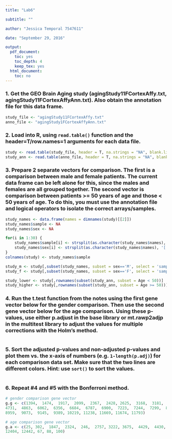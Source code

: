 ```yaml
---
title: "Lab6"

subtitle: ""

author: "Jessica Temporal 7547611"

date: "September 29, 2016"

output:
  pdf_document:
    toc: yes
    toc_depth: 4
    keep_tex: yes
  html_document:
    toc: no
---
```

\newpage

### 1. Get the GEO Brain Aging study (agingStudy11FCortexAffy.txt, agingStudy11FCortexAffyAnn.txt). Also obtain the annotation file for this data frame.
```r
study_file <- "agingStudy11FCortexAffy.txt"
anno_file <- "agingStudy1FCortexAffyAnn.txt"
```

### 2. Load into R, using `read.table()` function and the header=T/row.names=1 arguments for each data file.
```r
study <- read.table(study_file, header = T, na.strings = "NA", blank.lines.skip = F, row.names = 1)
study_ann <- read.table(anno_file, header = T, na.strings = "NA", blank.lines.skip = F, row.names = 1)
```

### 3. Prepare 2 separate vectors for comparison. The first is a comparison between male and female patients. The current data frame can be left alone for this, since the males and females are all grouped together. The second vector is comparison between patients >= 50 years of age and those < 50 years of age. To do this, you must use the annotation file and logical operators to isolate the correct arrays/samples.
```r
study_names <- data.frame(names = dimnames(study)[[2]])
study_names$sample <- NA
study_names$sex <- NA

for(i in 1:30) {
    study_names$sample[i] <- strsplit(as.character(study_names$names), '[.]')[[i]][1]
    study_names$sex[i] <- strsplit(as.character(study_names$names), '[.]')[[i]][3]
}
colnames(study) <- study_names$sample

study_m <- study[,subset(study_names, subset = sex=='M', select = 'sample')$sample]
study_f <- study[,subset(study_names, subset = sex=='F', select = 'sample')$sample]

study_lower <- study[,rownames(subset(study_ann, subset = Age < 50))]
study_higher <- study[,rownames(subset(study_ann, subset = Age >= 50))]
```

### 4. Run the t.test function from the notes using the first gene vector below for the gender comparison. Then use the second gene vector below for the age comparison. Using these p-values, use either p.adjust in the base library or mt.rawp2adjp in the multitest library to adjust the values for multiple corrections with the Holm's method.
```r

```

### 5. Sort the adjusted p-values and non-adjusted p-values and plot them vs. the x-axis of numbers (e.g. `1-length(p.adj)`) for each comparison data set. Make sure that the two lines are different colors. Hint: use `sort()` to sort the values.
```r

```

### 6. Repeat #4 and #5 with the Bonferroni method.
```r
# gender comparison gene vector
g.g <- c(1394,  1474,  1917,  2099,  2367,  2428, 2625,  3168,  3181,  3641,  3832,  4526,
4731,  4863,  6062,  6356,  6684,  6787,  6900,  7223,  7244,  7299,  8086,  8652,
8959,  9073,  9145,  9389, 10219, 11238, 11669, 11674, 11793)

# age comparison gene vector
g.a <- c(25, 302,  1847,  2324,  246,  2757, 3222, 3675,  4429,  4430,  4912,  5640, 5835, 5856,  6803,  7229,  7833,  8133, 8579,  8822,  8994, 10101, 11433, 12039, 12353,
12404, 12442, 67, 88, 100)
```
